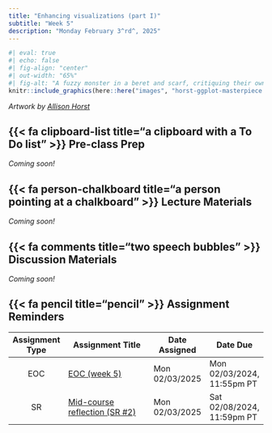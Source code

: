 ```yaml
---
title: "Enhancing visualizations (part I)"
subtitle: "Week 5"
description: "Monday February 3^rd^, 2025"
---
```


```r
#| eval: true 
#| echo: false
#| fig-align: "center"
#| out-width: "65%" 
#| fig-alt: "A fuzzy monster in a beret and scarf, critiquing their own column graph on a canvas in front of them while other assistant monsters (also in berets) carry over boxes full of elements that can be used to customize a graph (like themes and geometric shapes). In the background is a wall with framed data visualizations. Stylized text reads 'ggplot2: build a data masterpiece.'"
knitr::include_graphics(here::here("images", "horst-ggplot-masterpiece.png"))
```

:::{.gray-text .center-text}
*Artwork by [Allison Horst](https://allisonhorst.com/)*
:::

## {{< fa clipboard-list title="a clipboard with a To Do list" >}} Pre-class Prep {#pre-class-prep}

*Coming soon!*

<!-- Please be sure to complete the following before class: -->

<!-- ### A. Install required packages -->

<!-- ```{r} -->
<!-- #| eval: false -->
<!-- #| echo: true -->
<!-- #| code-line-numbers: false -->
<!-- install.packages("paletteer") # a comprehensive collection of color palettes in R using a common interface -->
<!-- install.packages("viridis") # Colorblind-Friendly Color Maps for R -->
<!-- install.packages("RColorBrewer") # ColorBrewer Palettes -->
<!-- install.packages("tigris") # for downloading and using Census TIGER/Line shapefiles in R -->
<!-- ``` -->

<!-- ### B. Download data -->

<!-- - [County-level precipitation data (Jan 2019 - Dec 2023) for the contiguous U.S](https://www.ncei.noaa.gov/access/monitoring/climate-at-a-glance/county/mapping/110/pcp/202312/60/value), made available by [NOAA National Centers for Environmental Information (NCEI)](https://www.ncei.noaa.gov/) (the download buttons are located just beneath the rendered map -- **choose the CSV option**) -->
<!--   - rename the data file as `county-jan19-dec23-precip.csv` and save it to your class repo at the file path: `EDS-240-class-examples/week5/data/county-jan19-dec23-precip.csv` -->

<!-- ### C. Install Google Chrome extensions (optional, but recommended) -->

<!-- I'll be using both of these (really wonderful and easy-to-use) tools during lecture and encourage you to install them! -->

<!-- 1. **[Let's get color blind](https://chromewebstore.google.com/detail/lets-get-color-blind/bkdgdianpkfahpkmphgehigalpighjck)**: simulates different color deficiencies in the browser -->
<!-- 2. **[Grayscale the Web](https://chromewebstore.google.com/detail/grayscale-the-web-save-si/mblmpdpfppogibmoobibfannckeeleag)**: turn specific sites or tabs grayscale -->
<!-- 3. **[ColorPick Eyedropper](https://chromewebstore.google.com/detail/colorpick-eyedropper/ohcpnigalekghcmgcdcenkpelffpdolg)**: a browser-based color chooser tool (I recommended that you install this for week 3 discussion, so you may already have it!) -->


<!-- ~DID NOT USE THIS IN 2024 BUT KEEPING JUST IN CASE~ -->
<!-- ### Review data wrangling code  -->

<!-- In lecture 5.2, we'll be building a choropleth map to visualize county-level precipitation data across the contiguous U.S. To do so, we need to join our precipitation data (which you can download [above](https://samanthacsik.github.io/EDS-240-data-viz/course-materials/week5.html#download-data)) with spatial data, which we'll access via the [`{maps}` package](https://cran.r-project.org/web/packages/maps/index.html). Joining these two data sets requires a fair amount of cleaning (namely, ensuring county names match).  -->

<!-- Please review the background information about our precipitation data on [slide 65](https://samanthacsik.github.io/EDS-240-data-viz/slides/week5.1-colors-slides.html#/data) *and* walk through the data wrangling code on [slide 66](https://samanthacsik.github.io/EDS-240-data-viz/slides/week5.1-colors-slides.html#/data-wrangling) ahead of class. Come prepared with any questions you may have about the code -- we'll set aside ~10 minutes to discuss before jumping into building our data visualization. -->

## {{< fa person-chalkboard title="a person pointing at a chalkboard" >}} Lecture Materials {#lecture-materials}

*Coming soon!*

<!-- Week 5 instruction is broken down into three lessons: -->

<!-- ::: {.grid} -->

<!-- ::: {.g-col-12 .g-col-md-4} -->
<!-- ::: {.center-text} -->
<!-- [**What makes a good viz?**]{.teal-text .body-text-m} -->

<!-- [{{< fa person-chalkboard title="A person motioning at a chalkboard" >}} lecture 5.1 slides](lecture-slides/week5.1-good-viz-slides.qmd){.btn role="button" target="_blank"}  -->
<!-- ::: -->
<!-- ::: -->

<!-- ::: {.g-col-12 .g-col-md-4} -->
<!-- ::: {.center-text} -->
<!-- [**Colors**]{.teal-text .body-text-m} -->

<!-- [{{< fa person-chalkboard title="A person motioning at a chalkboard" >}} lecture 5.2 slides](lecture-slides/week5.2-colors-slides.qmd){.btn role="button" target="_blank"}  -->
<!-- ::: -->
<!-- ::: -->

<!-- ::: {.g-col-12 .g-col-md-4} -->
<!-- ::: {.center-text} -->
<!-- [**Colors & Choropleths**]{.teal-text .body-text-m} -->

<!-- [{{< fa person-chalkboard title="A person motioning at a chalkboard" >}} lecture 5.3 slides](lecture-slides/week5.3-choropleth.qmd){.btn role="button" target="_blank"}  -->
<!-- ::: -->
<!-- ::: -->

<!-- ::: -->

## {{< fa comments title="two speech bubbles" >}} Discussion Materials {#discussion-materials}

*Coming soon!*

<!-- This week, you'll be prepping a data visualization using the data you found / wrangled as part of your final project (HW #4). This does not need to be a polished viz, but should focus on clarity of message. You'll be discussing each others' visualizations and commenting on what the main takeaways are (ideally, you'll walk away with the same message as intended by the plot-creator!). Please complete the following ahead of section: -->

<!-- 1. choose a well-thought out question that you'd like to answer with your selected data set(s)  -->
<!-- 2. hand-draw a plot that you want to create (this can be an important first step before even touching any code) -->
<!-- 3. turn your hand-drawn plot into a ggplot in R! -->
<!-- 4. send both your hand-drawn plot *and* your resulting ggplot to Sevan via DM (Slack) by Tuesday (2/6) evening -->

## {{< fa pencil title="pencil" >}} Assignment Reminders {#assignment-reminders}

<!-- | Assignment Type | Assignment Title               | Date Assigned  | Date Due                   | -->
<!-- |:---------------:|--------------------------------|----------------|----------------------------| -->
<!-- | EOC             | EOC (week 5)                   | Mon 02/03/2025 | Mon 02/03/2025, 11:55pm PT | -->
<!-- | SR              | Mid-course reflection (SR #2)  | Mon 02/03/2025 | Sat 02/08/2025, 11:59pm PT | -->

| Assignment Type | Assignment Title                                                       | Date Assigned  | Date Due                   |
|:---------------:|------------------------------------------------------------------------|----------------|----------------------------|
| EOC             | [EOC (week 5)](tbd)                                                    | Mon 02/03/2025 | Mon 02/03/2024, 11:55pm PT |
| SR              | [Mid-course reflection (SR #2)](../assignments/SR2-midcourse.qmd)      | Mon 02/03/2025 | Sat 02/08/2024, 11:59pm PT |
